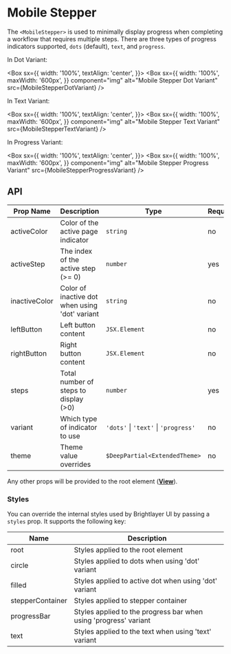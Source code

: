 
# Mobile Stepper

The `<MobileStepper>` is used to minimally display progress when completing a workflow that requires multiple steps. There are three types of progress indicators supported, `dots` (default), `text`, and `progress`.

In Dot Variant:

<Box
  sx={{
    width: '100%',
    textAlign: 'center',
  }}>
  <Box
    sx={{
      width: '100%',
      maxWidth: '600px',
    }}
    component="img"
    alt="Mobile Stepper Dot Variant"
    src={MobileStepperDotVariant}
  />
</Box>

In Text Variant:

<Box
  sx={{
    width: '100%',
    textAlign: 'center',
  }}>
  <Box
    sx={{
      width: '100%',
      maxWidth: '600px',
    }}
    component="img"
    alt="Mobile Stepper Text Variant"
    src={MobileStepperTextVariant}
  />
</Box>

In Progress Variant:

<Box
  sx={{
    width: '100%',
    textAlign: 'center',
  }}>
  <Box
    sx={{
      width: '100%',
      maxWidth: '600px',
    }}
    component="img"
    alt="Mobile Stepper Progress Variant"
    src={MobileStepperProgressVariant}
  />
</Box>

## API

<Box>

| Prop Name     | Description                                    | Type                                 | Required | Default                 |
| ------------- | ---------------------------------------------- | ------------------------------------ | -------- | ----------------------- |
| activeColor   | Color of the active page indicator             | `string`                             | no       | `theme.colors.primary`  |
| activeStep    | The index of the active step (>= 0)            | `number`                             | yes      |                         |
| inactiveColor | Color of inactive dot when using 'dot' variant | `string`                             | no       | `theme.colors.disabled` |
| leftButton    | Left button content                            | `JSX.Element`                        | no       |                         |
| rightButton   | Right button content                           | `JSX.Element`                        | no       |                         |
| steps         | Total number of steps to display (>0)          | `number`                             | yes      |                         |
| variant       | Which type of indicator to use                 | `'dots'` \| `'text'` \| `'progress'` | no       | `dots`                  |
| theme         | Theme value overrides                          | `$DeepPartial<ExtendedTheme>`        | no       |                         |

</Box>

Any other props will be provided to the root element ([**View**](https://reactnative.dev/docs/view)).

### Styles

You can override the internal styles used by Brightlayer UI by passing a `styles` prop. It supports the following key:

| Name             | Description                                                      |
| ---------------- | ---------------------------------------------------------------- |
| root             | Styles applied to the root element                               |
| circle           | Styles applied to dots when using 'dot' variant                  |
| filled           | Styles applied to active dot when using 'dot' variant            |
| stepperContainer | Styles applied to stepper container                              |
| progressBar      | Styles applied to the progress bar when using 'progress' variant |
| text             | Styles applied to the text when using 'text' variant             |
